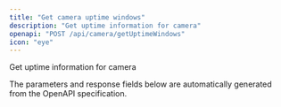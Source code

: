 ```yaml
---
title: "Get camera uptime windows"
description: "Get uptime information for camera"
openapi: "POST /api/camera/getUptimeWindows"
icon: "eye"
---
```


Get uptime information for camera

<Note>
The parameters and response fields below are automatically generated from the OpenAPI specification.
</Note>
